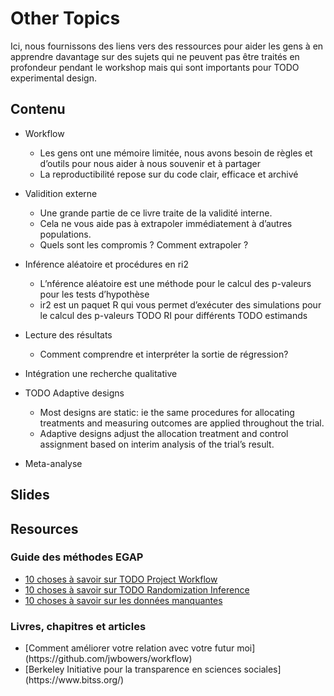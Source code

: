 # Other Topics {.tabset}

Ici, nous fournissons des liens vers des ressources pour aider les gens à en apprendre davantage sur des sujets qui ne peuvent pas être traités en profondeur pendant le workshop mais qui sont importants pour TODO experimental design.

## Contenu
 
- Workflow
  - Les gens ont une mémoire limitée, nous avons besoin de règles et d'outils pour nous aider à nous souvenir et à partager
  - La reproductibilité repose sur du code clair, efficace et archivé

- Validition externe
  - Une grande partie de ce livre traite de la validité interne.
  - Cela ne vous aide pas à extrapoler immédiatement à d'autres populations.
  - Quels sont les compromis ? Comment extrapoler ?

- Inférence aléatoire et procédures en ri2
  - L'nférence aléatoire est une méthode pour le calcul des p-valeurs pour les tests d'hypothèse
  - ir2 est un paquet R qui vous permet d'exécuter des simulations pour le calcul des p-valeurs TODO RI pour différents TODO estimands

- Lecture des résultats
  - Comment comprendre et interpréter la sortie de régression?
  
- Intégration une recherche qualitative

- TODO Adaptive designs
  - Most designs are static: ie the same procedures for allocating treatments and measuring outcomes are applied throughout the trial. 
  - Adaptive designs adjust the allocation treatment and control assignment based on interim analysis of the trial’s result.

- Meta-analyse

## Slides

## Resources

### Guide des méthodes EGAP

- [10 choses à savoir sur TODO Project Workflow](https://egap.org/resource/10-things-to-know-about-project-workflow/)
- [10 choses à savoir sur TODO Randomization Inference](https://egap.org/resource/10-things-to-know-about-randomization-inference/)
- [10 choses à savoir sur les données manquantes](https://egap.org/resource/10-things-to-know-about-missing-data/)

### Livres, chapitres et articles

 - [Comment améliorer votre relation avec votre futur moi] (https://github.com/jwbowers/workflow)
 - [Berkeley Initiative pour la transparence en sciences sociales] (https://www.bitss.org/)
